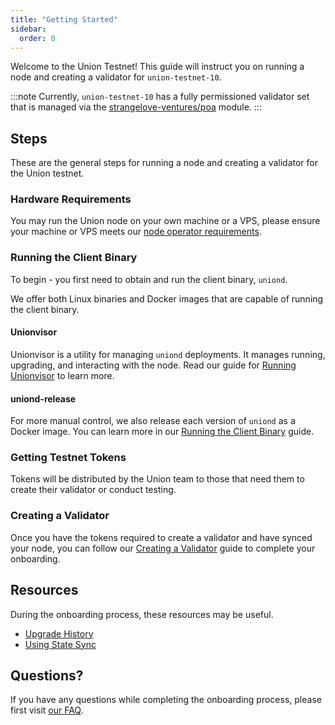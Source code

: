 ```yaml
---
title: "Getting Started"
sidebar:
  order: 0
---
```


Welcome to the Union Testnet! This guide will instruct you on running a node and creating a validator for `union-testnet-10`.

:::note
Currently, `union-testnet-10` has a fully permissioned validator set that is managed via the [strangelove-ventures/poa](https://github.com/strangelove-ventures/poa/) module.
:::

## Steps

These are the general steps for running a node and creating a validator for the Union testnet.

### Hardware Requirements

You may run the Union node on your own machine or a VPS, please ensure your machine or VPS meets our [node operator requirements](/infrastructure/node-operators/requirements/).

### Running the Client Binary

To begin - you first need to obtain and run the client binary, `uniond`.

We offer both Linux binaries and Docker images that are capable of running the client binary.

#### Unionvisor

Unionvisor is a utility for managing `uniond` deployments. It manages running, upgrading, and interacting with the node. Read our guide for [Running Unionvisor](/joining-testnet/unionvisor/) to learn more.

#### uniond-release

For more manual control, we also release each version of `uniond` as a Docker image. You can learn more in our [Running the Client Binary](/joining-testnet/obtaining-uniond/) guide.

### Getting Testnet Tokens

Tokens will be distributed by the Union team to those that need them to create their validator or conduct testing.

### Creating a Validator

Once you have the tokens required to create a validator and have synced your node, you can follow our [Creating a Validator](/joining-testnet/creating-validators/) guide to complete your onboarding.

## Resources

During the onboarding process, these resources may be useful.

- [Upgrade History](/joining-testnet/upgrade-history/)
- [Using State Sync](/joining-testnet/state-sync/)

## Questions?

If you have any questions while completing the onboarding process, please first visit [our FAQ](/joining-testnet/faq/).
